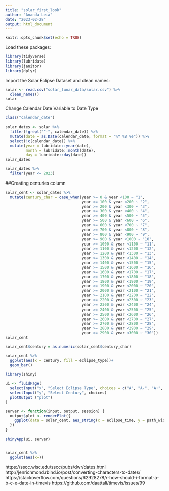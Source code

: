 ```yaml
---
title: "solar_first_look"
author: "Ananda Leia"
date: "2023-02-28"
output: html_document
---
```


```r
knitr::opts_chunk$set(echo = TRUE)
```
Load these packages:
```r
library(tidyverse)
library(lubridate)
library(janitor)
library(dplyr)
```
Import the Solar Eclipse Dataset and clean names:
```r
solar <- read.csv("solar_lunar_data/solar.csv") %>% 
  clean_names()
solar
```

Change Calendar Date Variable to Date Type
```r
class("calendar_date")
```
```r
solar_dates <- solar %>% 
  filter(!grepl("^-", calendar_date)) %>% 
  mutate(date = as.Date(calendar_date, format = "%Y %B %e")) %>% 
  select(!c(calendar_date)) %>% 
  mutate(year = lubridate::year(date),
         month = lubridate::month(date),
         day = lubridate::day(date))
solar_dates
```
```r
solar_dates %>% 
  filter(year <= 2023)
```


##Creating centuries column
```r
solar_cent <- solar_dates %>% 
  mutate(century_char = case_when(year >= 0 & year <100 ~ "1",
                                  year >= 100 & year <200 ~ "2",
                                  year >= 200 & year <300 ~ "3",
                                  year >= 300 & year <400 ~ "4",
                                  year >= 400 & year <500 ~ "5",
                                  year >= 500 & year <600 ~ "6",
                                  year >= 600 & year <700 ~ "7",
                                  year >= 700 & year <800 ~ "8",
                                  year >= 800 & year <900 ~ "9",
                                  year >= 900 & year <1000 ~ "10",
                                  year >= 1000 & year <1100 ~ "11",
                                  year >= 1100 & year <1200 ~ "12",
                                  year >= 1200 & year <1300 ~ "13",
                                  year >= 1300 & year <1400 ~ "14",
                                  year >= 1400 & year <1500 ~ "15",
                                  year >= 1500 & year <1600 ~ "16",
                                  year >= 1600 & year <1700 ~ "17",
                                  year >= 1700 & year <1800 ~ "18",
                                  year >= 1800 & year <1900 ~ "19",
                                  year >= 1900 & year <2000 ~ "20",
                                  year >= 2000 & year <2100 ~ "21",
                                  year >= 2100 & year <2200 ~ "22",
                                  year >= 2200 & year <2300 ~ "23",
                                  year >= 2300 & year <2400 ~ "24",
                                  year >= 2400 & year <2500 ~ "25",
                                  year >= 2500 & year <2600 ~ "26",
                                  year >= 2600 & year <2700 ~ "27",
                                  year >= 2700 & year <2800 ~ "28",
                                  year >= 2800 & year <2900 ~ "29",
                                  year >= 2900 & year <3000 ~ "30"))
solar_cent
```
```r
solar_cent$century = as.numeric(solar_cent$century_char)
```

```r
solar_cent %>% 
  ggplot(aes(x = century, fill = eclipse_type))+
  geom_bar()
```

```r
library(shiny)

ui <- fluidPage(
  selectInput("x", "Select Eclipse Type", choices = c("A", "A-", "A+", "Am", "An", "As", "H", "H2", "H3", "Hm", "P", "Pb", "Pe", "T", "T-", "T+", "Tm", "Tn", "Ts"), selected = "A")
  selectInput("y", "Select Century", choices)
  plotOutput ("plot")
)

server <- function(input, output, session) {
  output$plot <- renderPlot({
    ggplot(data = solar_cent, aes_string(x = eclipse_time, y = path_width_km))
  })
}

shinyApp(ui, server)
```
```r

```


```r
solar_cent %>% 
  ggplot(aes(x=))
```

https://sscc.wisc.edu/sscc/pubs/dwr/dates.html
http://jenrichmond.rbind.io/post/converting-characters-to-dates/
https://stackoverflow.com/questions/62928278/r-how-should-i-format-a-b-c-e-date-in-timevis
https://github.com/daattali/timevis/issues/99

